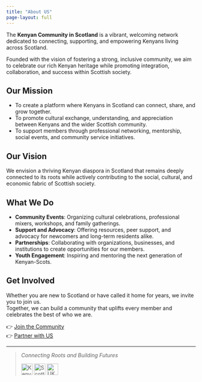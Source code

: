 ```yaml
---
title: "About US"
page-layout: full
---
```


The **Kenyan Community in Scotland** is a vibrant, welcoming network dedicated to connecting, supporting, and empowering Kenyans living across Scotland. 

Founded with the vision of fostering a strong, inclusive community, we aim to celebrate our rich Kenyan heritage while promoting integration, collaboration, and success within Scottish society.

## Our Mission

- To create a platform where Kenyans in Scotland can connect, share, and grow together.
- To promote cultural exchange, understanding, and appreciation between Kenyans and the wider Scottish community.
- To support members through professional networking, mentorship, social events, and community service initiatives.

## Our Vision

We envision a thriving Kenyan diaspora in Scotland that remains deeply connected to its roots while actively contributing to the social, cultural, and economic fabric of Scottish society.

## What We Do

- **Community Events**: Organizing cultural celebrations, professional mixers, workshops, and family gatherings.
- **Support and Advocacy**: Offering resources, peer support, and advocacy for newcomers and long-term residents alike.
- **Partnerships**: Collaborating with organizations, businesses, and institutions to create opportunities for our members.
- **Youth Engagement**: Inspiring and mentoring the next generation of Kenyan-Scots.

## Get Involved

Whether you are new to Scotland or have called it home for years, we invite you to join us.  
Together, we can build a community that uplifts every member and celebrates the best of who we are.

👉 [Join the Community](/join.qmd)  
👉 [Partner with US](/partner-with-us.qmd)

---

> _Connecting Roots and Building Futures_  
> 
> ![Kenyan Flag](/images/kenyan_flag.svg){width=30px}
> ![Scottish Flag](/images/scottish_flag.svg){width=30px}
> ![UK Flag](/images/uk_flag.svg){width=30px}
